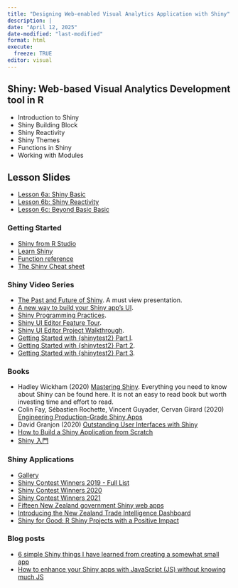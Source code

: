 ```yaml
---
title: "Designing Web-enabled Visual Analytics Application with Shiny"
description: |
date: "April 12, 2025"
date-modified: "last-modified"
format: html
execute:
  freeze: TRUE
editor: visual
---
```


## Shiny: Web-based Visual Analytics Development tool in R

-   Introduction to Shiny
-   Shiny Building Block
-   Shiny Reactivity
-   Shiny Themes
-   Functions in Shiny
-   Working with Modules

## Lesson Slides

-   [Lesson 6a: Shiny Basic](../lesson/Lesson06/Shiny1/Shiny1.html)
-   [Lesson 6b: Shiny Reactivity](../lesson/Lesson06/Shiny2/Shiny2.html)
-   [Lesson 6c: Beyond Basic Basic](../lesson/Lesson06/Shiny3/Shiny3.html)

### Getting Started

-   [Shiny from R Studio](https://shiny.rstudio.com/)
-   [Learn Shiny](https://shiny.rstudio.com/tutorial/)
-   [Function reference](http://shiny.rstudio.com/reference/shiny/latest/)
-   [The Shiny Cheat sheet](https://shiny.rstudio.com/images/shiny-cheatsheet.pdf)

### Shiny Video Series

-   [The Past and Future of Shiny](https://shiny.rstudio.com/blog/the-past-and-future-of-shiny-joe-cheng.html). A must view presentation.
-   [A new way to build your Shiny app's UI](https://www.rstudio.com/conference/2022/talks/new-way-to-build-shiny/).
-   [Shiny Programming Practices](https://www.youtube.com/watch?v=B2JzHv4FOTU&list=PL9HYL-VRX0oRbLoj3FyL5zeASU5FMDgVe&index=5).
-   [Shiny UI Editor Feature Tour](https://www.youtube.com/watch?v=Zac1qdaYNsY&list=PL9HYL-VRX0oRbLoj3FyL5zeASU5FMDgVe&index=6).
-   [Shiny UI Editor Project Walkthrough](https://www.youtube.com/watch?v=gYPnLiudtGU&list=PL9HYL-VRX0oRbLoj3FyL5zeASU5FMDgVe&index=7).
-   [Getting Started with {shinytest2} Part I](https://www.youtube.com/watch?v=Gucwz865aqQ&list=PL9HYL-VRX0oRbLoj3FyL5zeASU5FMDgVe&index=15).
-   [Getting Started with {shinytest2} Part 2](https://www.youtube.com/watch?v=7KLv6HdIxvU&list=PL9HYL-VRX0oRbLoj3FyL5zeASU5FMDgVe&index=18).
-   [Getting Started with {shinytest2} Part 3](https://www.youtube.com/watch?v=xDxa_mDwN04&list=PL9HYL-VRX0oRbLoj3FyL5zeASU5FMDgVe&index=17).

### Books

-   Hadley Wickham (2020) [Mastering Shiny](https://mastering-shiny.org/). Everything you need to know about Shiny can be found here. It is not an easy to read book but worth investing time and effort to read.
-   Colin Fay, Sébastien Rochette, Vincent Guyader, Cervan Girard (2020) [Engineering Production-Grade Shiny Apps](https://engineering-shiny.org/)
-   David Granjon (2020) [Outstanding User Interfaces with Shiny](https://divadnojnarg.github.io/outstanding-shiny-ui/index.html)
-   [How to Build a Shiny Application from Scratch](https://bookdown.org/hadrien/how_to_build_a_shiny_app_from_scratch/)
-   [Shiny 入門](https://bookdown.org/tpemartin/shiny_intro/shiny-part-i.html)

### Shiny Applications

-   [Gallery](https://shiny.rstudio.com/gallery/)
-   [Shiny Contest Winners 2019 - Full List](https://community.rstudio.com/t/shiny-contest-winners-2019-full-list/36347)
-   [Shiny Contest Winners 2020](https://www.rstudio.com/blog/winners-of-the-2nd-shiny-contest/)
-   [Shiny Contest Winners 2021](https://posit.co/blog/winners-of-the-3rd-annual-shiny-contest/)
-   [Fifteen New Zealand government Shiny web apps](http://freerangestats.info/blog/2018/05/13/nz-govt-shinyapps)
-   [Introducing the New Zealand Trade Intelligence Dashboard](https://nzprimarysectortrade.w%20ordpress.com/2018/10/15/introducing-the-new-zealand-trade-intelligence-dashboard/)
-   [Shiny for Good: R Shiny Projects with a Positive Impact](https://appsilon.com/r-shiny-for-good-project-examples/)

### Blog posts

-   [6 simple Shiny things I have learned from creating a somewhat small app](https://albert-rapp.de/posts/06_shiny_app_learnings/06_shiny_app_learnings.html)
-   [How to enhance your Shiny apps with JavaScript (JS) without knowing much JS](https://albert-rapp.de/posts/15_use_js_with_shiny/15_use_js_with_shiny.html)
